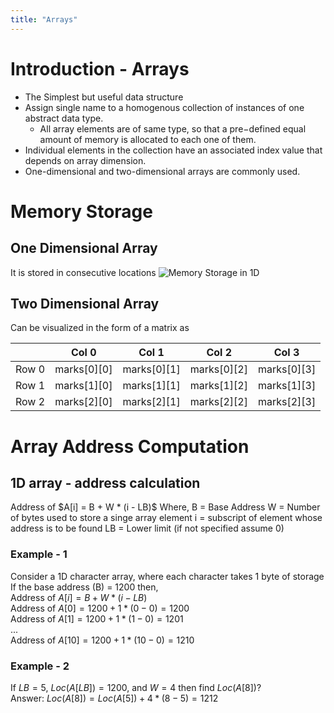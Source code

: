 ```yaml
---
title: "Arrays"
---
```


# Introduction - Arrays

- The Simplest but useful data structure
- Assign single name to a homogenous collection of instances of one abstract data type.
  - All array elements are of same type, so that a pre−defined equal amount of memory is allocated to each one of them.
- Individual elements in the collection have an associated index value that depends on array dimension.
- One-dimensional and two-dimensional arrays are commonly used.

# Memory Storage

## One Dimensional Array

It is stored in consecutive locations
![Memory Storage in 1D](./images/memory_storage_1d.png)

## Two Dimensional Array

Can be visualized in the form of a matrix as

|       | Col 0       | Col 1       | Col 2       | Col 3       |
| ----- | ----------- | ----------- | ----------- | ----------- |
| Row 0 | marks[0][0] | marks[0][1] | marks[0][2] | marks[0][3] |
| Row 1 | marks[1][0] | marks[1][1] | marks[1][2] | marks[1][3] |
| Row 2 | marks[2][0] | marks[2][1] | marks[2][2] | marks[2][3] |

# Array Address Computation

## 1D array - address calculation

<Alert status="info" title="Formula for calculating Address">
  <Text><Latex>Address of $A[i] = B + W * (i - LB)$</Latex></Text>
  <Text color="gray.600">Where,</Text>
  <Text color="gray.600">B = Base Address</Text>
  <Text color="gray.600">W = Number of bytes used to store a singe array element</Text>
  <Text color="gray.600">i = subscript of element whose address is to be found</Text>
  <Text color="gray.600">LB = Lower limit (if not specified assume 0)</Text>
</Alert>

### Example - 1

Consider a 1D character array, where each character takes 1 byte of storage  
If the base address (B) = 1200 then,  
Address of $A[i] = B + W * (i - LB)$  
Address of $A[0] = 1200 + 1 * (0 - 0) = 1200$  
Address of $A[1] = 1200 + 1 * (1 - 0) = 1201$  
...  
Address of $A[10] = 1200 + 1 * (10 - 0) = 1210$  

### Example - 2

If $LB = 5$, $Loc(A[LB]) = 1200$, and $W = 4$ then find $Loc(A[8])$?  
Answer: $Loc(A[8]) = Loc(A[5]) + 4 * (8 - 5) = 1212$  
  